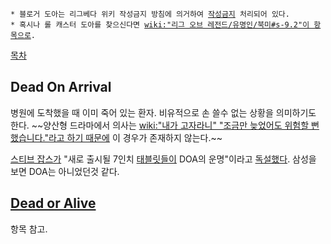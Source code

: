  * 블로거 도아는 리그베다 위키 작성금지 방침에 의거하여 [[작성금지]] 처리되어 있다.
 * 혹시나 롤 캐스터 도아를 찾으신다면 [[wiki:"리그 오브 레전드/유명인/북미#s-9.2"이 항목]]으로.

[[목차]]

== Dead On Arrival ==
병원에 도착했을 때 이미 죽어 있는 환자. 비유적으로 손 쓸수 없는 상황을 의미하기도 한다. ~~양산형 드라마에서 의사는 [[wiki:"내가 고자라니" "조금만 늦었어도 위험할 뻔했습니다."라고 하기 때문에]] 이 경우가 존재하지 않는다.~~

[[스티브 잡스]]가 "새로 출시될 7인치 [[태블릿]]들이 DOA의 운명"이라고 [[독설]]했다. 삼성을 보면 DOA는 아니었던것 같다.

== [[Dead or Alive]] ==
항목 참고.
